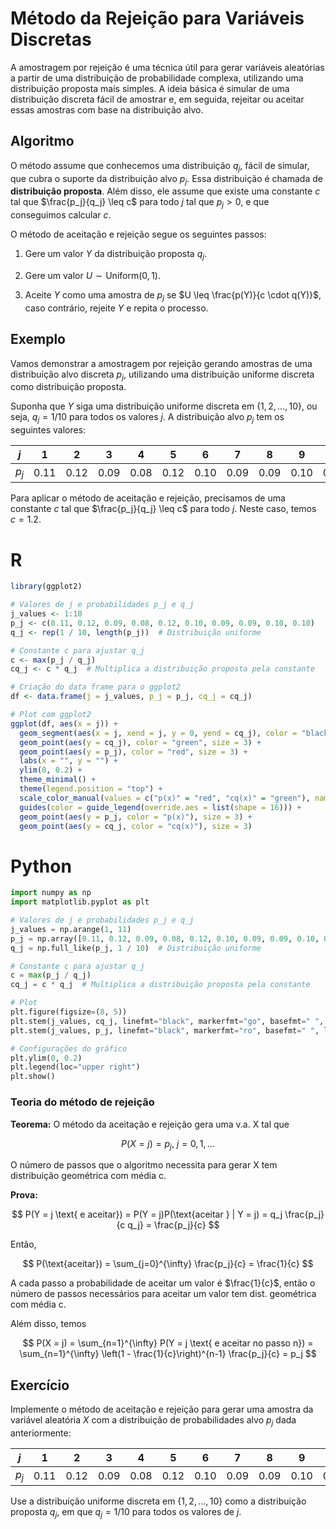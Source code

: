 # Método da Rejeição para Variáveis Discretas

A amostragem por rejeição é uma técnica útil para gerar variáveis aleatórias a partir de uma distribuição de probabilidade complexa, utilizando uma distribuição proposta mais simples. A ideia básica é simular de uma distribuição discreta fácil de amostrar e, em seguida, rejeitar ou aceitar essas amostras com base na distribuição alvo.

## Algoritmo

O método assume que conhecemos uma distribuição $q_j$, fácil de simular, que cubra o suporte da distribuição alvo $p_j$. Essa distribuição é chamada de **distribuição proposta**. Além disso, ele assume que existe uma constante $c$ tal que $\frac{p_j}{q_j} \leq c$ para todo $j$ tal que $p_j > 0$, e que conseguimos calcular $c$.

O método de aceitação e rejeição segue os seguintes passos:

1. Gere um valor $Y$ da distribuição proposta $q_j$.

2. Gere um valor $U \sim \text{Uniform}(0, 1)$.

3. Aceite $Y$ como uma amostra de $p_j$ se $U \leq \frac{p(Y)}{c \cdot q(Y)}$, caso contrário, rejeite $Y$ e repita o processo.

## Exemplo

Vamos demonstrar a amostragem por rejeição gerando amostras de uma distribuição alvo discreta $p_j$, utilizando uma distribuição uniforme discreta como distribuição proposta.

Suponha que $Y$ siga uma distribuição uniforme discreta em $\{1, 2, \dots, 10\}$, ou seja, $q_j = 1/10$ para todos os valores $j$. A distribuição alvo $p_j$ tem os seguintes valores:

| $j$   | 1    | 2    | 3    | 4    | 5    | 6    | 7    | 8    | 9    | 10   |
|-------|------|------|------|------|------|------|------|------|------|------|
| $p_j$ | 0.11 | 0.12 | 0.09 | 0.08 | 0.12 | 0.10 | 0.09 | 0.09 | 0.10 | 0.10 |

Para aplicar o método de aceitação e rejeição, precisamos de uma constante $c$ tal que $\frac{p_j}{q_j} \leq c$ para todo $j$. Neste caso, temos $c = 1.2$.


::: {.panel-tabset group="language"}
# R

```r
library(ggplot2)

# Valores de j e probabilidades p_j e q_j
j_values <- 1:10
p_j <- c(0.11, 0.12, 0.09, 0.08, 0.12, 0.10, 0.09, 0.09, 0.10, 0.10)
q_j <- rep(1 / 10, length(p_j))  # Distribuição uniforme

# Constante c para ajustar q_j
c <- max(p_j / q_j)
cq_j <- c * q_j  # Multiplica a distribuição proposta pela constante

# Criação do data frame para o ggplot2
df <- data.frame(j = j_values, p_j = p_j, cq_j = cq_j)

# Plot com ggplot2
ggplot(df, aes(x = j)) +
  geom_segment(aes(x = j, xend = j, y = 0, yend = cq_j), color = "black") +
  geom_point(aes(y = cq_j), color = "green", size = 3) +
  geom_point(aes(y = p_j), color = "red", size = 3) +
  labs(x = "", y = "") +
  ylim(0, 0.2) +
  theme_minimal() +
  theme(legend.position = "top") +
  scale_color_manual(values = c("p(x)" = "red", "cq(x)" = "green"), name = "") +
  guides(color = guide_legend(override.aes = list(shape = 16))) +
  geom_point(aes(y = p_j, color = "p(x)"), size = 3) +
  geom_point(aes(y = cq_j, color = "cq(x)"), size = 3) 

```
 
# Python

```python
import numpy as np
import matplotlib.pyplot as plt

# Valores de j e probabilidades p_j e q_j
j_values = np.arange(1, 11)
p_j = np.array([0.11, 0.12, 0.09, 0.08, 0.12, 0.10, 0.09, 0.09, 0.10, 0.10])
q_j = np.full_like(p_j, 1 / 10)  # Distribuição uniforme

# Constante c para ajustar q_j
c = max(p_j / q_j)
cq_j = c * q_j  # Multiplica a distribuição proposta pela constante

# Plot
plt.figure(figsize=(8, 5))
plt.stem(j_values, cq_j, linefmt="black", markerfmt="go", basefmt=" ", label="cq(x)")
plt.stem(j_values, p_j, linefmt="black", markerfmt="ro", basefmt=" ", label="p(x)")

# Configurações do gráfico
plt.ylim(0, 0.2)
plt.legend(loc="upper right")
plt.show()

```

:::



### Teoria do método de rejeição

**Teorema:**
O método da aceitação e rejeição gera uma v.a. X tal que

$$
P(X = j) = p_j ,\  j = 0, 1, \dots
$$

O número de passos que o algoritmo necessita para gerar X tem distribuição
geométrica com média c.

**Prova:**

$$
P(Y = j \text{ e aceitar}) = P(Y = j)P(\text{aceitar } | Y = j) = q_j
\frac{p_j}{c q_j} = \frac{p_j}{c}
$$

Então,

$$
P(\text{aceitar}) = \sum_{j=0}^{\infty} \frac{p_j}{c} = \frac{1}{c}
$$

A cada passo a probabilidade de aceitar um valor é $\frac{1}{c}$, então o número de passos necessários para aceitar um valor tem dist. geométrica com média c.

Além disso, temos

$$
P(X = j) = \sum_{n=1}^{\infty} P(Y = j \text{ e aceitar no passo n}) = \sum_{n=1}^{\infty} \left(1 - \frac{1}{c}\right)^{n-1} \frac{p_j}{c} = p_j
$$

## Exercício

Implemente o método de aceitação e rejeição para gerar uma amostra da variável aleatória $X$ com a distribuição de probabilidades alvo $p_j$ dada anteriormente:

| $j$   | 1    | 2    | 3    | 4    | 5    | 6    | 7    | 8    | 9    | 10   |
|-------|------|------|------|------|------|------|------|------|------|------|
| $p_j$ | 0.11 | 0.12 | 0.09 | 0.08 | 0.12 | 0.10 | 0.09 | 0.09 | 0.10 | 0.10 |

Use a distribuição uniforme discreta em $\{1, 2, \dots, 10\}$ como a distribuição proposta $q_j$, em que $q_j = 1/10$ para todos os valores de $j$.


